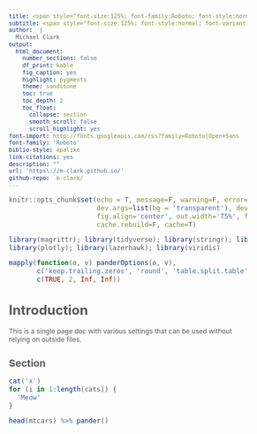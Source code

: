```yaml
---
title: <span style="font-size:125%; font-family:Roboto; font-style:normal">Basic HTML no extras</span>
subtitle: <span style="font-size:125%; font-style:normal; font-variant:small-caps; font-family:'Open Sans'">Subtitle</span>
author:  |
  Michael Clark
output:
  html_document:
    number_sections: false
    df_print: kable
    fig_caption: yes
    highlight: pygments
    theme: sandstone
    toc: true
    toc_depth: 2
    toc_float:
      collapse: section
      smooth_scroll: false    
      scroll_highlight: yes
font-import: http://fonts.googleapis.com/css?family=Roboto|Open+Sans
font-family: 'Roboto'
biblio-style: apalike
link-citations: yes
description: ""    
url: 'https\://m-clark.github.io/' 
github-repo:  m-clark/
---
```


```r
knitr::opts_chunk$set(echo = T, message=F, warning=F, error=F, comment=NA, R.options=list(width=220),   # code 
                      dev.args=list(bg = 'transparent'), dev='svglite',                                 # viz
                      fig.align='center', out.width='75%', fig.asp=.75,                 
                      cache.rebuild=F, cache=T)                                                         # cache
```

```r
library(magrittr); library(tidyverse); library(stringr); library(pander); 
library(plotly); library(lazerhawk); library(viridis)
```

<style type="text/css">

body{ /* Normal  */
      font-size: 12px;
      color: #585858;
      background-color: 
  }
td {  /* Table  */
  font-size: 8px;
}
h1.title {

}
h1 { /* Header 1 */

}
h2 { /* Header 2 */

}
h3 { /* Header 3 */

}
code.r{ /* Code block */
    font-size: 12px;
    font-family: 'Roboto Mono' Monaco Consolas 'Courier New' fixed width;
}
pre { /* Code block - determines code spacing between lines */
    
}
</style>

```r
mapply(function(o, v) panderOptions(o, v),
       c('keep.trailing.zeros', 'round', 'table.split.table', 'table.split.cells'), 
       c(TRUE, 2, Inf, Inf))
```

# Introduction

This is a single page doc with various settings that can be used without relying on outside files.

## Section

```r
cat('x')
for (i in 1:length(cats)) {
  'Meow'
}
```


```r
head(mtcars) %>% pander()
```


